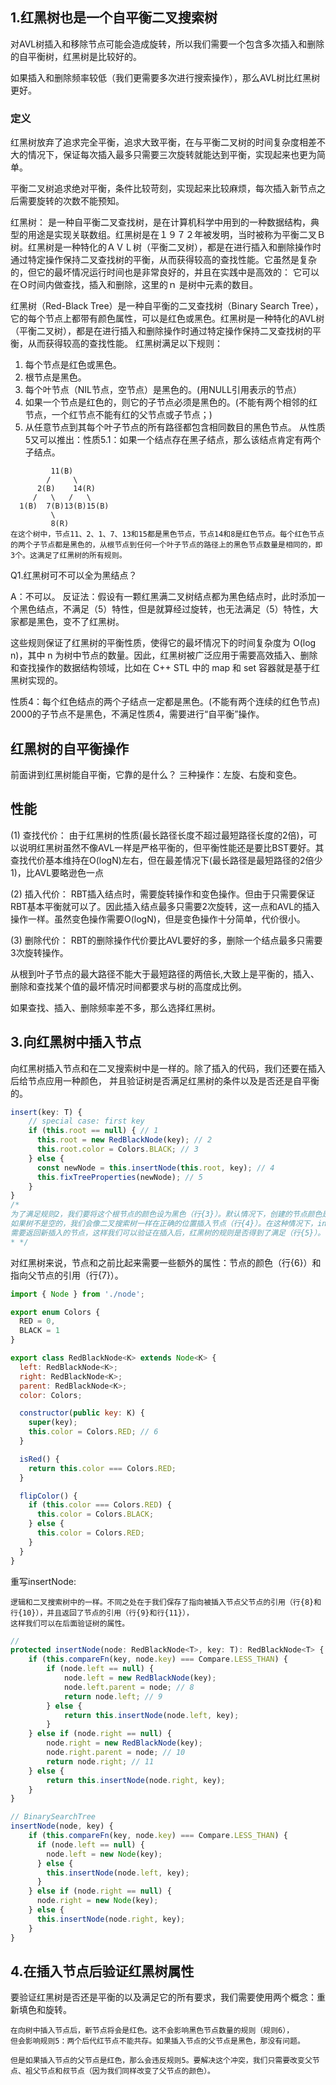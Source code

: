 ##  1.红黑树也是一个自平衡二叉搜索树
对AVL树插入和移除节点可能会造成旋转，所以我们需要一个包含多次插入和删除的自平衡树，红黑树是比较好的。

如果插入和删除频率较低（我们更需要多次进行搜索操作），那么AVL树比红黑树更好。

### 定义
红黑树放弃了追求完全平衡，追求大致平衡，在与平衡二叉树的时间复杂度相差不大的情况下，保证每次插入最多只需要三次旋转就能达到平衡，实现起来也更为简单。

平衡二叉树追求绝对平衡，条件比较苛刻，实现起来比较麻烦，每次插入新节点之后需要旋转的次数不能预知。

红黑树：
是一种自平衡二叉查找树，是在计算机科学中用到的一种数据结构，典型的用途是实现关联数组。红黑树是在１９７２年被发明，当时被称为平衡二叉Ｂ树。红黑树是一种特化的ＡＶＬ树（平衡二叉树），都是在进行插入和删除操作时通过特定操作保持二叉查找树的平衡，从而获得较高的查找性能。它虽然是复杂的，但它的最坏情况运行时间也是非常良好的，并且在实践中是高效的： 它可以在Ｏ时间内做查找，插入和删除，这里的ｎ 是树中元素的数目。

红黑树（Red-Black Tree）是一种自平衡的二叉查找树（Binary Search Tree），它的每个节点上都带有颜色属性，可以是红色或黑色。红黑树是一种特化的AVL树（平衡二叉树），都是在进行插入和删除操作时通过特定操作保持二叉查找树的平衡，从而获得较高的查找性能。 
红黑树满足以下规则：
1. 每个节点是红色或黑色。
2. 根节点是黑色。
3. 每个叶节点（NIL节点，空节点）是黑色的。(用NULL引用表示的节点）
4. 如果一个节点是红色的，则它的子节点必须是黑色的。(不能有两个相邻的红节点，一个红节点不能有红的父节点或子节点；)
5. 从任意节点到其每个叶子节点的所有路径都包含相同数目的黑色节点。
从性质5又可以推出：性质5.1：如果一个结点存在黑子结点，那么该结点肯定有两个子结点。
```
         11(B)
        /     \
      2(B)    14(R)
     /   \   /   \
  1(B)  7(B)13(B)15(B)
         \
         8(R)
在这个树中，节点11、2、1、7、13和15都是黑色节点，节点14和8是红色节点。每个红色节点的两个子节点都是黑色的，从根节点到任何一个叶子节点的路径上的黑色节点数量是相同的，即3个。这满足了红黑树的所有规则。

```

Q1.红黑树可不可以全为黑结点？
 
A：不可以。
反证法：假设有一颗红黑满二叉树结点都为黑色结点时，此时添加一个黑色结点，不满足（5）特性，但是就算经过旋转，也无法满足（5）特性，大家都是黑色，变不了红黑树。

这些规则保证了红黑树的平衡性质，使得它的最坏情况下的时间复杂度为 O(log n)，其中 n 为树中节点的数量。因此，红黑树被广泛应用于需要高效插入、删除和查找操作的数据结构领域，比如在 C++ STL 中的 map 和 set 容器就是基于红黑树实现的。

性质4：每个红色结点的两个子结点一定都是黑色。(不能有两个连续的红色节点)
2000的子节点不是黑色，不满足性质4，需要进行“自平衡”操作。

## 红黑树的自平衡操作
前面讲到红黑树能自平衡，它靠的是什么？
三种操作：左旋、右旋和变色。

## 性能
(1) 查找代价：
由于红黑树的性质(最长路径长度不超过最短路径长度的2倍)，可以说明红黑树虽然不像AVL一样是严格平衡的，但平衡性能还是要比BST要好。其查找代价基本维持在O(logN)左右，但在最差情况下(最长路径是最短路径的2倍少1)，比AVL要略逊色一点

(2) 插入代价：
RBT插入结点时，需要旋转操作和变色操作。但由于只需要保证RBT基本平衡就可以了。因此插入结点最多只需要2次旋转，这一点和AVL的插入操作一样。虽然变色操作需要O(logN)，但是变色操作十分简单，代价很小。

(3) 删除代价：
RBT的删除操作代价要比AVL要好的多，删除一个结点最多只需要3次旋转操作。

从根到叶子节点的最大路径不能大于最短路径的两倍长,大致上是平衡的，插入、删除和查找某个值的最坏情况时间都要求与树的高度成比例。

如果查找、插入、删除频率差不多，那么选择红黑树。


##  3.向红黑树中插入节点
向红黑树插入节点和在二叉搜索树中是一样的。除了插入的代码，我们还要在插入后给节点应用一种颜色，
并且验证树是否满足红黑树的条件以及是否还是自平衡的。
```js
insert(key: T) { 
    // special case: first key
    if (this.root == null) { // 1
      this.root = new RedBlackNode(key); // 2
      this.root.color = Colors.BLACK; // 3
    } else {
      const newNode = this.insertNode(this.root, key); // 4
      this.fixTreeProperties(newNode); // 5
    }
}
/*
为了满足规则2，我们要将这个根节点的颜色设为黑色（行{3}）。默认情况下，创建的节点颜色是红色（行{6}）。
如果树不是空的，我们会像二叉搜索树一样在正确的位置插入节点（行{4}）。在这种情况下，insertNode方法
需要返回新插入的节点，这样我们可以验证在插入后，红黑树的规则是否得到了满足（行{5}）。
* */
```

对红黑树来说，节点和之前比起来需要一些额外的属性：节点的颜色（行{6}）和指向父节点的引用（行{7}）。
```js
import { Node } from './node';

export enum Colors {
  RED = 0,
  BLACK = 1
}

export class RedBlackNode<K> extends Node<K> {
  left: RedBlackNode<K>;
  right: RedBlackNode<K>;
  parent: RedBlackNode<K>;
  color: Colors;

  constructor(public key: K) {
    super(key);
    this.color = Colors.RED; // 6
  }

  isRed() {
    return this.color === Colors.RED;
  }

  flipColor() {
    if (this.color === Colors.RED) {
      this.color = Colors.BLACK;
    } else {
      this.color = Colors.RED;
    }
  }
}
```

重写insertNode:
```
逻辑和二叉搜索树中的一样。不同之处在于我们保存了指向被插入节点父节点的引用（行{8}和行{10}），并且返回了节点的引用（行{9}和行{11}），
这样我们可以在后面验证树的属性。
```

```js
// 
protected insertNode(node: RedBlackNode<T>, key: T): RedBlackNode<T> {
    if (this.compareFn(key, node.key) === Compare.LESS_THAN) {
        if (node.left == null) {
            node.left = new RedBlackNode(key);
            node.left.parent = node; // 8
            return node.left; // 9
        } else {
            return this.insertNode(node.left, key);
        }
    } else if (node.right == null) {
        node.right = new RedBlackNode(key);
        node.right.parent = node; // 10
        return node.right; // 11
    } else {
        return this.insertNode(node.right, key);
    }
}

// BinarySearchTree
insertNode(node, key) {
    if (this.compareFn(key, node.key) === Compare.LESS_THAN) {
      if (node.left == null) {
        node.left = new Node(key);
      } else {
        this.insertNode(node.left, key);
      }
    } else if (node.right == null) {
      node.right = new Node(key);
    } else {
      this.insertNode(node.right, key);
    }
}
```

##  4.在插入节点后验证红黑树属性
要验证红黑树是否还是平衡的以及满足它的所有要求，我们需要使用两个概念：重新填色和旋转。
```
在向树中插入节点后，新节点将会是红色。这不会影响黑色节点数量的规则（规则6），
但会影响规则5：两个后代红节点不能共存。如果插入节点的父节点是黑色，那没有问题。

但是如果插入节点的父节点是红色，那么会违反规则5。要解决这个冲突，我们只需要改变父节点、祖父节点和叔节点（因为我们同样改变了父节点的颜色）。
```